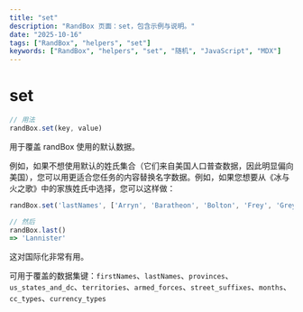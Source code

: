 ```yaml
---
title: "set"
description: "RandBox 页面：set，包含示例与说明。"
date: "2025-10-16"
tags: ["RandBox", "helpers", "set"]
keywords: ["RandBox", "helpers", "set", "随机", "JavaScript", "MDX"]
---
```


# set

```js
// 用法
randBox.set(key, value)
```

用于覆盖 randBox 使用的默认数据。

例如，如果不想使用默认的姓氏集合（它们来自美国人口普查数据，因此明显偏向美国），您可以用更适合您任务的内容替换名字数据。例如，如果您想要从《冰与火之歌》中的家族姓氏中选择，您可以这样做：

```js
randBox.set('lastNames', ['Arryn', 'Baratheon', 'Bolton', 'Frey', 'Greyjoy', 'Lannister', 'Martell', 'Stark', 'Targaryen', 'Tully', 'Tyrell']);

// 然后
randBox.last()
=> 'Lannister'
```

这对国际化非常有用。

可用于覆盖的数据集键：`firstNames`、`lastNames`、`provinces`、`us_states_and_dc`、`territories`、`armed_forces`、`street_suffixes`、`months`、`cc_types`、`currency_types`

